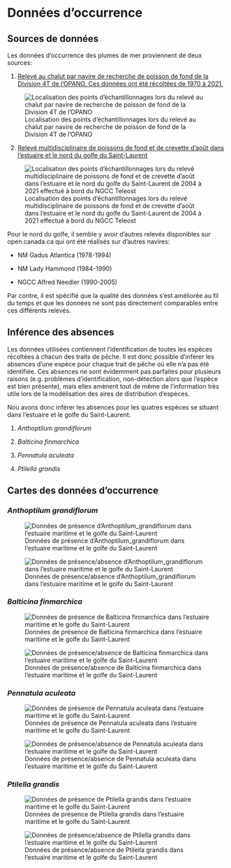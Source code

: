 # Données d'occurrence {#sec-occ}

## Sources de données

Les données d'occurrence des plumes de mer proviennent de deux sources: 

1. [Relevé au chalut par navire de recherche de poisson de fond de la Division 4T de l'OPANO. Ces données ont été récoltées de 1970 à 2021.](https://open.canada.ca/data/fr/dataset/1989de32-bc5d-c696-879c-54d422438e64)

![Localisation des points d'échantillonnages lors du relevé au chalut par navire de recherche de poisson de fond de la Division 4T de l'OPANO](figures/sampling_4t.png){#fig-4t}

2. [Relevé multidisciplinaire de poissons de fond et de crevette d'août dans l'estuaire et le nord du golfe du Saint-Laurent](https://open.canada.ca/data/fr/dataset/40381c35-4849-4f17-a8f3-707aa6a53a9d)

![Localisation des points d'échantillonnages lors du relevé multidisciplinaire de poissons de fond et de crevette d'août dans l'estuaire et le nord du golfe du Saint-Laurent de 2004 à 2021 effectué à bord du NGCC Teleost](figures/sampling_teleost.png){#fig-teleost}

Pour le nord du golfe, il semble y avoir d'autres relevés disponibles sur open.canada.ca qui ont été réalisés sur d'autres navires:

- NM Gadus Atlantica (1978-1994)

- NM Lady Hammond (1984-1990)

- NGCC Alfred Needler (1990-2005)

Par contre, il est spécifié que la qualité des données s'est améliorée au fil du temps et que les données ne sont pas directement comparables entre ces différents relevés.


## Inférence des absences

Les données utilisées contiennent l'identification de toutes les espèces récoltées à chacun des traits de pêche.
Il est donc possible d'inférer les absences d'une espèce pour chaque trait de pêche où elle n'a pas été identifiée.
Ces absences ne sont évidemment pas parfaites pour plusieurs raisons (e.g. problèmes d'identification, non-détection alors que l'espèce est bien présente), mais elles amènent tout de même de l'information très utile lors de la modélisation des aires de distribution d'espèces.

Nou avons donc inférer les absences pour les quatres espèces se situant dans l'estuaire et le golfe du Saint-Laurent:

1. *Anthoptilum grandiflorum*

2. *Balticina finmarchica*

3. *Pennatula aculeata*

4. *Ptilella grandis*


## Cartes des données d'occurrence

### *Anthoptilum grandiflorum*

::: {layout="[[100],[100]]"}

![Données de présence d'Anthoptilum_grandiflorum dans l'estuaire maritime et le golfe du Saint-Laurent](figures/presence_anthoptilum_grandiflorum.png){#fig-pres_angr}

![Données de présence/absence d'Anthoptilum_grandiflorum dans l'estuaire maritime et le golfe du Saint-Laurent](figures/presence_absence_anthoptilum_grandiflorum.png){#fig-pres_abs_angr}

:::


### *Balticina finmarchica*

::: {layout="[[100],[100]]"}

![Données de présence de Balticina finmarchica dans l'estuaire maritime et le golfe du Saint-Laurent](figures/presence_balticina_finmarchica.png){#fig-pres_bafi}

![Données de présence/absence de Balticina finmarchica dans l'estuaire maritime et le golfe du Saint-Laurent](figures/presence_absence_balticina_finmarchica.png){#fig-pres_abs_bafi}

:::


### *Pennatula aculeata*

::: {layout="[[100],[100]]"}

![Données de présence de Pennatula aculeata dans l'estuaire maritime et le golfe du Saint-Laurent](figures/presence_pennatula_aculeata.png){#fig-pres_peac}

![Données de présence/absence de Pennatula aculeata dans l'estuaire maritime et le golfe du Saint-Laurent](figures/presence_absence_pennatula_aculeata.png){#fig-pres_abs_peac}

:::


### *Ptilella grandis*

::: {layout="[[100],[100]]"}

![Données de présence de Ptilella grandis dans l'estuaire maritime et le golfe du Saint-Laurent](figures/presence_ptilella_grandis.png){#fig-pres_ptgr}

![Données de présence/absence de Ptilella grandis dans l'estuaire maritime et le golfe du Saint-Laurent](figures/presence_absence_ptilella_grandis.png){#fig-pres_abs_ptgr}

:::